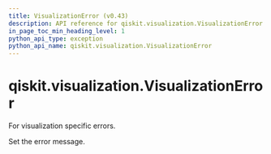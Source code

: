 ```yaml
---
title: VisualizationError (v0.43)
description: API reference for qiskit.visualization.VisualizationError in qiskit v0.43
in_page_toc_min_heading_level: 1
python_api_type: exception
python_api_name: qiskit.visualization.VisualizationError
---
```


<span id="qiskit-visualization-visualizationerror" />

# qiskit.visualization.VisualizationError

<Class id="qiskit.visualization.VisualizationError" isDedicatedPage={true} github="https://github.com/qiskit/qiskit/tree/stable/0.24/qiskit/visualization/exceptions.py" signature="VisualizationError(*message)" modifiers="exception">
  For visualization specific errors.

  Set the error message.
</Class>

